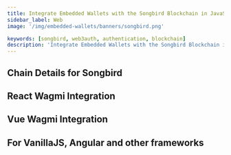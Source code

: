 ```yaml
---
title: Integrate Embedded Wallets with the Songbird Blockchain in JavaScript
sidebar_label: Web
image: '/img/embedded-wallets/banners/songbird.png'

keywords: [songbird, web3auth, authentication, blockchain]
description: 'Integrate Embedded Wallets with the Songbird Blockchain in JavaScript'
---
```



<SEO
  title="Integrate Embedded Wallets with the Songbird Blockchain in JavaScript"
  description="Integrate Embedded Wallets with the Songbird Blockchain in JavaScript"
  image="https://docs.metamask.io/img/embedded-wallets/banners/songbird.png"
  slug="/embedded-wallets/connect-blockchain/evm/songbird/web"
/>

## Chain Details for Songbird

<ChainDetailsSongbird />

## React Wagmi Integration

<ReactWagmiIntegration />

## Vue Wagmi Integration

<VueWagmiIntegration />

## For VanillaJS, Angular and other frameworks

<JsBlockchainMethods />
